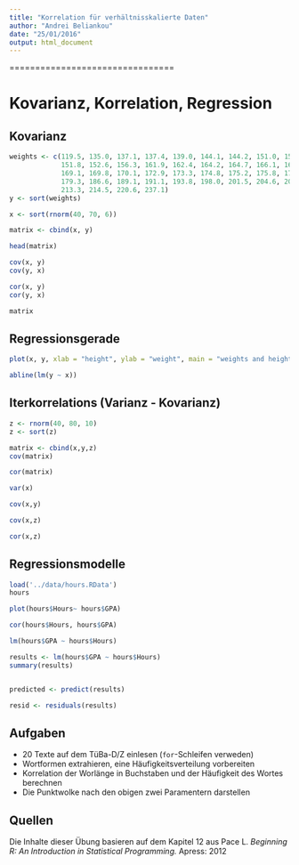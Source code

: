 ```yaml
---
title: "Korrelation für verhältnisskalierte Daten"
author: "Andrei Beliankou"
date: "25/01/2016"
output: html_document
---
```

================================

# Kovarianz, Korrelation, Regression

## Kovarianz

```r
weights <- c(119.5, 135.0, 137.1, 137.4, 139.0, 144.1, 144.2, 151.0, 151.3,
             151.8, 152.6, 156.3, 161.9, 162.4, 164.2, 164.7, 166.1, 166.8,
             169.1, 169.8, 170.1, 172.9, 173.3, 174.8, 175.2, 175.8, 176.7,
             179.3, 186.6, 189.1, 191.1, 193.8, 198.0, 201.5, 204.6, 209.4,
             213.3, 214.5, 220.6, 237.1)
y <- sort(weights)

x <- sort(rnorm(40, 70, 6))

matrix <- cbind(x, y)

head(matrix)

cov(x, y)
cov(y, x)

cor(x, y)
cor(y, x)
```

```r
matrix
```


## Regressionsgerade

```r
plot(x, y, xlab = "height", ylab = "weight", main = "weights and heights")

abline(lm(y ~ x))
```


## Iterkorrelations (Varianz - Kovarianz)
```r
z <- rnorm(40, 80, 10)
z <- sort(z)

matrix <- cbind(x,y,z)
cov(matrix)

cor(matrix)

var(x)

cov(x,y)

cov(x,z)

cor(x,z)
```

## Regressionsmodelle
```r
load('../data/hours.RData')
hours

plot(hours$Hours~ hours$GPA)

cor(hours$Hours, hours$GPA)

lm(hours$GPA ~ hours$Hours)

results <- lm(hours$GPA ~ hours$Hours)
summary(results)


predicted <- predict(results)

resid <- residuals(results)
```

## Aufgaben
* 20 Texte auf dem TüBa-D/Z einlesen (`for`-Schleifen verweden)
* Wortformen extrahieren, eine Häufigkeitsverteilung vorbereiten
* Korrelation der Worlänge in Buchstaben und der Häufigkeit des Wortes berechnen
* Die Punktwolke nach den obigen zwei Paramentern darstellen

## Quellen
Die Inhalte dieser Übung basieren auf dem Kapitel 12 aus Pace L. _Beginning R: An Introduction in Statistical Programming._ Apress: 2012